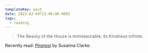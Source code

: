 ```yaml
---
templateKey: post
date: 2023-03-04T22:00:00.000Z
tags:
  - reading
---
```

> The Beauty of the House is immeasurable; its Kindness infinite.

Recently read: <i>[Piranesi](https://www.goodreads.com/book/show/50202953-piranesi)</i> by Susanna Clarke.